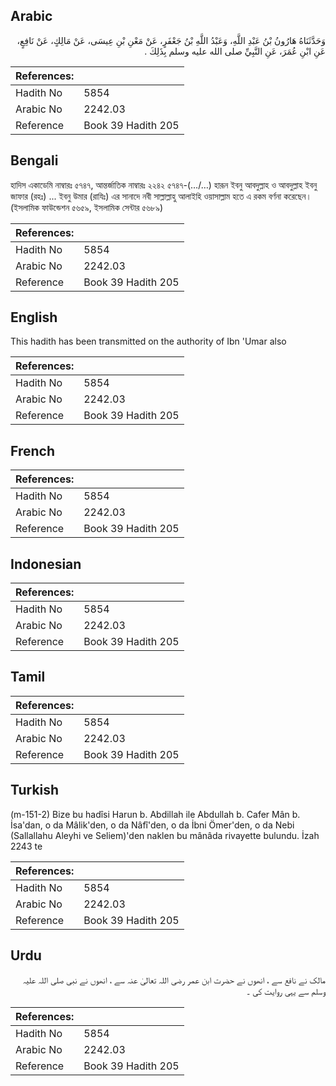 ## Arabic


<div dir="rtl" lang="ar" style={{fontSize:'larger',backgroundColor:'#f8f9fa',padding:20}}>
وَحَدَّثَنَاهُ هَارُونُ بْنُ عَبْدِ اللَّهِ، وَعَبْدُ اللَّهِ بْنُ جَعْفَرٍ، عَنْ مَعْنِ بْنِ عِيسَى، عَنْ مَالِكٍ، عَنْ نَافِعٍ، عَنِ ابْنِ عُمَرَ، عَنِ النَّبِيِّ صلى الله عليه وسلم بِذَلِكَ ‏.‏
</div>
<div style={{backgroundColor:'#f8f9fa',padding:20, marginBottom: 10}}><table> <thead> <tr> <th>References:</th> <th></th> </tr> </thead> <tbody><tr><td>Hadith No</td><td>5854</td></tr><tr><td>Arabic No</td><td>2242.03</td></tr><tr><td>Reference</td><td>Book 39 Hadith 205</td></tr></tbody></table></div>

## Bengali


<div dir="ltr" lang="bn" style={{fontSize:'larger',backgroundColor:'#f8f9fa',padding:20}}>
হাদিস একাডেমি নাম্বারঃ ৫৭৪৭, আন্তর্জাতিক নাম্বারঃ ২২৪২ ৫৭৪৭-(…/…) হারূন ইবনু আবদুল্লাহ ও আবদুল্লাহ ইবনু জাফার (রহঃ) ... ইবনু উমার (রাযিঃ) এর সানাদে নবী সাল্লাল্লাহু আলাইহি ওয়াসাল্লাম হতে এ রকম বর্ণনা করেছেন। (ইসলামিক ফাউন্ডেশন ৫৬৫৯, ইসলামিক সেন্টার ৫৬৮৯)
</div>
<div style={{backgroundColor:'#f8f9fa',padding:20, marginBottom: 10}}><table> <thead> <tr> <th>References:</th> <th></th> </tr> </thead> <tbody><tr><td>Hadith No</td><td>5854</td></tr><tr><td>Arabic No</td><td>2242.03</td></tr><tr><td>Reference</td><td>Book 39 Hadith 205</td></tr></tbody></table></div>

## English


<div dir="ltr" lang="en" style={{fontSize:'larger',backgroundColor:'#f8f9fa',padding:20}}>
This hadith has been transmitted on the authority of Ibn 'Umar also
</div>
<div style={{backgroundColor:'#f8f9fa',padding:20, marginBottom: 10}}><table> <thead> <tr> <th>References:</th> <th></th> </tr> </thead> <tbody><tr><td>Hadith No</td><td>5854</td></tr><tr><td>Arabic No</td><td>2242.03</td></tr><tr><td>Reference</td><td>Book 39 Hadith 205</td></tr></tbody></table></div>

## French


<div dir="ltr" lang="fr" style={{fontSize:'larger',backgroundColor:'#f8f9fa',padding:20}}>

</div>
<div style={{backgroundColor:'#f8f9fa',padding:20, marginBottom: 10}}><table> <thead> <tr> <th>References:</th> <th></th> </tr> </thead> <tbody><tr><td>Hadith No</td><td>5854</td></tr><tr><td>Arabic No</td><td>2242.03</td></tr><tr><td>Reference</td><td>Book 39 Hadith 205</td></tr></tbody></table></div>

## Indonesian


<div dir="ltr" lang="id" style={{fontSize:'larger',backgroundColor:'#f8f9fa',padding:20}}>

</div>
<div style={{backgroundColor:'#f8f9fa',padding:20, marginBottom: 10}}><table> <thead> <tr> <th>References:</th> <th></th> </tr> </thead> <tbody><tr><td>Hadith No</td><td>5854</td></tr><tr><td>Arabic No</td><td>2242.03</td></tr><tr><td>Reference</td><td>Book 39 Hadith 205</td></tr></tbody></table></div>

## Tamil


<div dir="ltr" lang="ta" style={{fontSize:'larger',backgroundColor:'#f8f9fa',padding:20}}>

</div>
<div style={{backgroundColor:'#f8f9fa',padding:20, marginBottom: 10}}><table> <thead> <tr> <th>References:</th> <th></th> </tr> </thead> <tbody><tr><td>Hadith No</td><td>5854</td></tr><tr><td>Arabic No</td><td>2242.03</td></tr><tr><td>Reference</td><td>Book 39 Hadith 205</td></tr></tbody></table></div>

## Turkish


<div dir="ltr" lang="tr" style={{fontSize:'larger',backgroundColor:'#f8f9fa',padding:20}}>
(m-151-2) Bize bu hadîsi Harun b. Abdillah ile Abdullah b. Cafer Mân b. İsa'dan, o da Mâlik'den, o da Nâfî'den, o da İbni Ömer'den, o da Nebi (Sallallahu Aleyhi ve Seliem)'den naklen bu mânâda rivayette bulundu. İzah 2243 te
</div>
<div style={{backgroundColor:'#f8f9fa',padding:20, marginBottom: 10}}><table> <thead> <tr> <th>References:</th> <th></th> </tr> </thead> <tbody><tr><td>Hadith No</td><td>5854</td></tr><tr><td>Arabic No</td><td>2242.03</td></tr><tr><td>Reference</td><td>Book 39 Hadith 205</td></tr></tbody></table></div>

## Urdu


<div dir="rtl" lang="ur" style={{fontSize:'larger',backgroundColor:'#f8f9fa',padding:20}}>
مالک نے نافع سے ، انھوں نے حضرت ابن عمر رضی اللہ تعالیٰ عنہ سے ، انھوں نے نبی صلی اللہ علیہ وسلم سے یہی روایت کی ۔
</div>
<div style={{backgroundColor:'#f8f9fa',padding:20, marginBottom: 10}}><table> <thead> <tr> <th>References:</th> <th></th> </tr> </thead> <tbody><tr><td>Hadith No</td><td>5854</td></tr><tr><td>Arabic No</td><td>2242.03</td></tr><tr><td>Reference</td><td>Book 39 Hadith 205</td></tr></tbody></table></div>